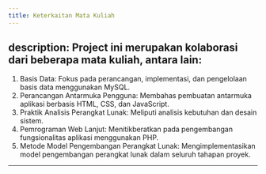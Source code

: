```yaml
---
title: Keterkaitan Mata Kuliah
---
```

description: Project ini merupakan kolaborasi dari beberapa mata kuliah, antara lain:
---
1. Basis Data: Fokus pada perancangan, implementasi, dan pengelolaan basis data menggunakan MySQL.
2. Perancangan Antarmuka Pengguna: Membahas pembuatan antarmuka aplikasi berbasis HTML, CSS, dan JavaScript.
3. Praktik Analisis Perangkat Lunak: Meliputi analisis kebutuhan dan desain sistem.
4. Pemrograman Web Lanjut: Menitikberatkan pada pengembangan fungsionalitas aplikasi menggunakan PHP.
5. Metode Model Pengembangan Perangkat Lunak: Mengimplementasikan model pengembangan perangkat lunak dalam seluruh tahapan proyek.
---